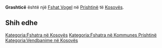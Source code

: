 {{Fshat në Kosovës
 | Emri                = Grashticë
| sqi_N_name = Grashticë
| sqi_N_FULL_NAME_RO = Grashticë
| sqi_N_FULL_NAME_ND_RO = Grashtice
| sqi_N_SORT_NAME_RG = GRASHTICE
| sqi_N_FULL_NAME_RG = Grashticë
| sqi_N_FULL_NAME_ND_RG = Grashtice
| srp_N_name = Graštica
| srp_N_FULL_NAME_RO = Graštica
| srp_N_FULL_NAME_ND_RO = Grastica
| srp_N_SORT_NAME_RG = GRASTICA
| srp_N_FULL_NAME_RG = Graštica
| srp_N_FULL_NAME_ND_RG = Grastica
| srp_NS_name = Граштица
| srp_NS_FULL_NAME_RO = Граштица
| srp_NS_FULL_NAME_ND_RO = Граштица
| srp_NS_SORT_NAME_RG = ГРАШТИЦА
| srp_NS_FULL_NAME_RG = Граштица
| srp_NS_FULL_NAME_ND_RG = Граштица

 | Emri (Rasa dhanore) = 
 | Figura              = 
 | Shteti              = Kosovo
 | Komuna              = Prishtinë
 | Kodi postar         = 
 | Sipërfaqja          = 

 | Popullsia           = 

 | Regj. i popullsisë  = 
 | Dend. e popullsisë  = 
 | Faqja zyrtare       = 
 <!--- Koordinatat ----> 
 | Gjerësia            = 42.705
 | Gjatësia            = 21.258889
 | Lartësia            = 
}}
'''Grashticë''' është një [[Fshat Vogel]] në [[Prishtinë]] të [[Kosovës]].

<!-- == Gjeografia == -->
<!-- == Historia == -->
<!-- == Demografia == -->
== Shih edhe ==
{{Komuna Prishtinë}}
{{Kosovo-Administrata-Cung}}

[[Kategoria:Fshatra në Kosovës]]
[[Kategoria:Fshatra në Kommunes Prishtinë]]
[[Kategoria:Vendbanime në Kosovës]]